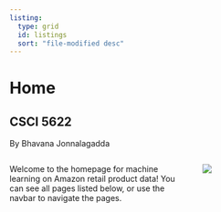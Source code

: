 ```yaml
---
listing:
  type: grid
  id: listings
  sort: "file-modified desc"
---
```


# Home {.unnumbered}

::: callout-note
## CSCI 5622

By Bhavana Jonnalagadda
:::

::: {.columns}
::: {.column width="60%"}
Welcome to the homepage for machine learning on Amazon retail product data! You can see all pages listed below, or use the navbar to navigate the pages.
:::

::: {.column width="30%"}
![](images/cover.png)
:::
:::




::: {#listings}
:::


